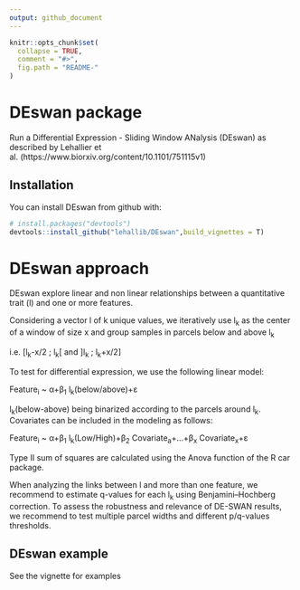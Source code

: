 ```yaml
---
output: github_document
---
```


<!-- README.md is generated from README.Rmd. Please edit that file -->

```r
knitr::opts_chunk$set(
  collapse = TRUE,
  comment = "#>",
  fig.path = "README-"
)
```

# DEswan package

Run a Differential Expression - Sliding Window ANalysis (DEswan) as described by Lehallier et al. (https://www.biorxiv.org/content/10.1101/751115v1)


## Installation

You can install DEswan from github with:

```r
# install.packages("devtools")
devtools::install_github("lehallib/DEswan",build_vignettes = T)
```


# DEswan approach

DEswan explore linear and non linear relationships between a quantitative trait (l) and one or more features.

Considering a vector l of k unique values, we iteratively use l~k~ as the center of a window of size x and group samples in parcels below and above l~k~ 

i.e. [l~k~-x/2 ; l~k~[ and ]l~k~ ; l~k~+x/2]

To test for differential expression, we use the following linear model:

Feature~i~ ~ α+β~1~ l~k~(below/above)+ε

l~k~(below-above) being binarized according to the parcels around l~k~. 
Covariates can be included in the modeling as follows:

Feature~i~ ~ α+β~1~ l~k~(Low/High)+β~2~ Covariate~a~+...+β~x~ Covariate~x~+ε

Type II sum of squares are calculated using the Anova function of the R car package.

When analyzing the links between l and more than one feature, we recommend to estimate q-values for each l~k~ using Benjamini–Hochberg correction. 
To assess the robustness and relevance of DE-SWAN results, we recommend to test multiple parcel widths and different p/q-values thresholds.


## DEswan example

See the vignette for examples